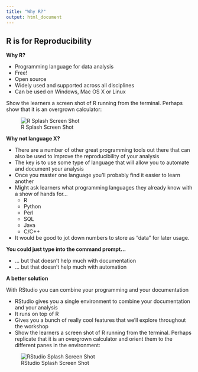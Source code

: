 ```yaml
---
title: "Why R?"
output: html_document
---
```


## R is for Reproducibility

**Why R?**

* Programming language for data analysis
* Free!
* Open source
* Widely used and supported across all disciplines
* Can be used on Windows, Mac OS X or Linux

Show the learners a screen shot of R running from the terminal. Perhaps show
that it is an overgrown calculator:

![R Splash Screen Shot](img/RSplashScreen.png)


**Why not language X?**

* There are a number of other great programming tools out there that can also
be used to improve the reproducibility of your analysis
* The key is to use some type of language that will allow you to automate
and document your analysis
* Once you master one language you'll probably find it easier to learn another
* Might ask learners what programming languages they already know with a show of
  hands for...
  * R
  * Python
  * Perl
  * SQL
  * Java
  * C/C++
* It would be good to jot down numbers to store as "data" for later usage.



**You could just type into the command prompt...**

* ... but that doesn't help much with documentation
* ... but that doesn't help much with automation


**A better solution**

With RStudio you can combine your programming and your documentation

* RStudio gives you a single environment to combine your documentation and your
analysis
* It runs on top of R
* Gives you a bunch of really cool features that we'll explore throughout the
workshop
* Show the learners a screen shot of R running from the terminal. Perhaps replicate that it is an overgrown calculator and orient them to the different panes in the environment:

![RStudio Splash Screen Shot](img/RStudioSplash.png)



